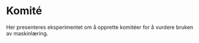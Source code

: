 # Komité

Her presenteres eksperimentet om å opprette komitéer for å vurdere bruken av maskinlæring.